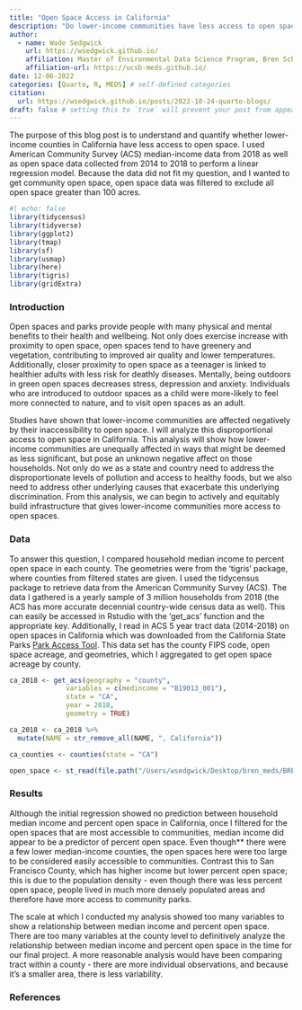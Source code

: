 ```yaml
---
title: "Open Space Access in California"
description: "Do lower-income communities have less access to open space in California?"
author:
  - name: Wade Sedgwick
    url: https://wsedgwick.github.io/
    affiliation: Master of Environmental Data Science Program, Bren School
    affiliation-url: https://ucsb-meds.github.io/ 
date: 12-06-2022
categories: [Quarto, R, MEDS] # self-defined categories
citation: 
  url: https://wsedgwick.github.io/posts/2022-10-24-quarto-blogs/ 
draft: false # setting this to `true` will prevent your post from appearing on your listing page until you're ready!
---
```

The purpose of this blog post is to understand and quantify whether lower-income counties in California have less access to open space. I used American Community Survey (ACS) median-income data from 2018 as well as open space data collected from 2014 to 2018 to perform a linear regression model. Because the data did not fit my question, and I wanted to get community open space, open space data was filtered to exclude all open space greater than 100 acres.

```r
#| echo: false
library(tidycensus)
library(tidyverse)
library(ggplot2)
library(tmap)
library(sf)
library(usmap)
library(here)
library(tigris)
library(gridExtra)
```

### Introduction

Open spaces and parks provide people with many physical and mental benefits to their health and wellbeing. Not only does exercise increase with proximity to open space, open spaces tend to have greenery and vegetation, contributing to improved air quality and lower temperatures. Additionally, closer proximity to open space as a teenager is linked to healthier adults with less risk for deathly diseases. Mentally, being outdoors in green open spaces decreases stress, depression and anxiety. Individuals who are introduced to outdoor spaces as a child were more-likely to feel more connected to nature, and to visit open spaces as an adult.

Studies have shown that lower-income communities are affected negatively by their inaccessibility to open space. I will analyze this disproportional access to open space in California. This analysis will show how lower-income communities are unequally affected in ways that might be deemed as less significant, but pose an unknown negative affect on those households. Not only do we as a state and country need to address the disproportionate levels of pollution and access to healthy foods, but we also need to address other underlying causes that exacerbate this underlying discrimination. From this analysis, we can begin to actively and equitably build infrastructure that gives lower-income communities more access to open spaces.

### Data

To answer this question, I compared household median income to percent open space in each county. The geometries were from the 'tigris' package, where counties from filtered states are given. I used the tidycensus package to retrieve data from the American Community Survey (ACS). The data I gathered is a yearly sample of 3 million households from 2018 (the ACS has more accurate decennial country-wide census data as well). This can easily be accessed in Rstudio with the 'get_acs' function and the appropriate key. Additionally, I read in ACS 5 year tract data (2014-2018) on open spaces in California which was downloaded from the California State Parks [Park Access Tool](https://www.parksforcalifornia.org/parkaccess/?overlays1=parks%2Cnoparkaccess&overlays2=parks%2Cparksper1000). This data set has the county FIPS code, open space acreage, and geometries, which I aggregated to get open space acreage by county.

```r
ca_2018 <- get_acs(geography = "county", 
              variables = c(medincome = "B19013_001"), 
              state = "CA", 
              year = 2018,
              geometry = TRUE)

ca_2018 <- ca_2018 %>%
  mutate(NAME = str_remove_all(NAME, ", California"))

ca_counties <- counties(state = "CA")

open_space <- st_read(file.path("/Users/wsedgwick/Desktop/bren_meds/BREN MEDS/wsedgwick.github.io/posts/2022-12-06-eds222-final-open-space/data/ACS2018_5Y_Tract_PPK.shp"))
```

### Results

Although the initial regression showed no prediction between household median income and percent open space in California, once I filtered for the open spaces that are most accessible to communities, median income did appear to be a predictor of percent open space. Even though\*\* there were a few lower median-income counties, the open spaces here were too large to be considered easily accessible to communities. Contrast this to San Francisco County, which has higher income but lower percent open space; this is due to the population density - even though there was less percent open space, people lived in much more densely populated areas and therefore have more access to community parks.

The scale at which I conducted my analysis showed too many variables to show a relationship between median income and percent open space. There are too many variables at the county level to definitively analyze the relationship between median income and percent open space in the time for our final project. A more reasonable analysis would have been comparing tract within a county - there are more individual observations, and because it's a smaller area, there is less variability.

### References
